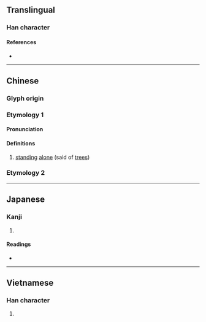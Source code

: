 {{character info}}
==Translingual==

===Han character===
{{Han char|rn=75|rad=木|as=03|sn=7|four=44930|canj=DK,XDK|ids=⿰木大}}

====References====
* {{Han ref|kx=0511.210|dkj=14468|dj=0897.040|hdz=21159.010|uh=6755|ud=26453|bh=CB41|bd=52033}}

----

==Chinese==
{{zh-forms}}

===Glyph origin===
{{Han etym}}

===Etymology 1===

====Pronunciation====
{{zh-pron
|m=dì
|c=dai6
|mc=y
|oc=y
|ma=
|cat=v
}}

====Definitions====
{{zh-hanzi}}

# [[stand]]ing [[alone]] (said of [[tree]]s)

===Etymology 2===
{{zh-see|舵|v}}

{{zh-cat|One}}

----

==Japanese==

===Kanji===
{{ja-kanji|grade=|rs=木03}}

# {{rfdef|ja|sort=木03}}

====Readings====
* {{ja-readings|on=[[てい]] (tei), [[だい]] (dai), [[た]] (ta), [[だ]] (da)|kun=}}

----

==Vietnamese==

===Han character===
{{vi-readings|reading=đại|rs=木03}}

# {{rfdef|vi|sort=木03}}